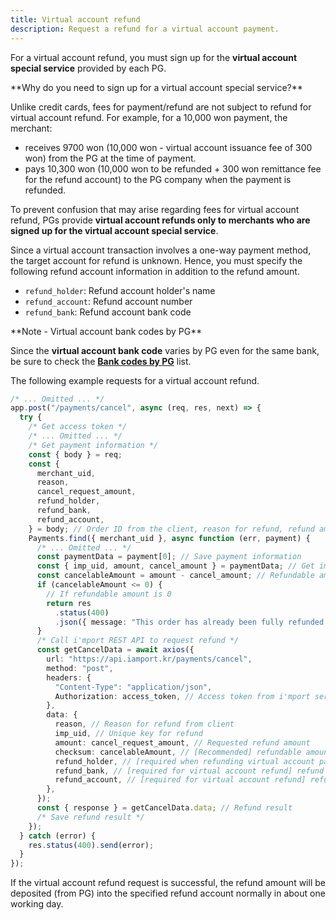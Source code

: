 ```yaml
---
title: Virtual account refund
description: Request a refund for a virtual account payment.
---
```



For a virtual account refund, you must sign up for the **virtual account special service**
provided by each PG.

<Hint style="info">
  **Why do you need to sign up for a virtual account special service?**

  Unlike credit cards, fees for payment/refund are not subject to refund for virtual account refund. For example, for a 10,000 won payment, the merchant:

  - receives 9700 won (10,000 won - virtual account issuance fee of 300 won) from the PG at the time of payment.
  - pays 10,300 won (10,000 won to be refunded + 300 won remittance fee for the refund account) to the PG company when the payment is refunded.

  To prevent confusion that may arise regarding fees for virtual account refund, PGs provide **virtual account refunds only to merchants who are signed up for the virtual account special service**.
</Hint>

Since a virtual account transaction involves a one-way payment method,
the target account for refund is unknown.
Hence, you must specify the following refund account information in addition to the refund amount.

- `refund_holder`: Refund account holder's name
- `refund_account`: Refund account number
- `refund_bank`: Refund account bank code

<Hint style="info">
  **Note - Virtual account bank codes by PG**

  Since the **virtual account bank code** varies by PG even for the same bank, be sure to check the [**Bank codes by PG**](../../tips/bank-codes-by-pg) list.
</Hint>

The following example requests for a virtual account refund.

```ts title="Node.js"
/* ... Omitted ... */
app.post("/payments/cancel", async (req, res, next) => {
  try {
    /* Get access token */
    /* ... Omitted ... */
    /* Get payment information */
    const { body } = req;
    const {
      merchant_uid,
      reason,
      cancel_request_amount,
      refund_holder,
      refund_bank,
      refund_account,
    } = body; // Order ID from the client, reason for refund, refund amount, virtual accoun info (account holder, account number, bank code
    Payments.find({ merchant_uid }, async function (err, payment) {
      /* ... Omitted ... */
      const paymentData = payment[0]; // Save payment information
      const { imp_uid, amount, cancel_amount } = paymentData; // Get imp_uid, amount(paid amount), cancel_amount(total refund amount) from payment information
      const cancelableAmount = amount - cancel_amount; // Refundable amount (= paid amount - total refund amount)
      if (cancelableAmount <= 0) {
        // If refundable amount is 0
        return res
          .status(400)
          .json({ message: "This order has already been fully refunded." });
      }
      /* Call i'mport REST API to request refund */
      const getCancelData = await axios({
        url: "https://api.iamport.kr/payments/cancel",
        method: "post",
        headers: {
          "Content-Type": "application/json",
          Authorization: access_token, // Access token from i'mport server
        },
        data: {
          reason, // Reason for refund from client
          imp_uid, // Unique key for refund
          amount: cancel_request_amount, // Requested refund amount
          checksum: cancelableAmount, // [Recommended] refundable amount
          refund_holder, // [required when refunding virtual account payment] refund account holder's name
          refund_bank, // [required for virtual account refund] refund account bank code (e.g. Shinhan Bank is 88 for KG Inicis)
          refund_account, // [required for virtual account refund] refund account number
        },
      });
      const { response } = getCancelData.data; // Refund result
      /* Save refund result */
    });
  } catch (error) {
    res.status(400).send(error);
  }
});
```

If the virtual account refund request is successful, the refund amount will be deposited (from PG)
into the specified refund account normally in about one working day.

<Figure src="/gitbook-assets/en/vbank-refund-process.png" caption="Virtual account refund flow" />
